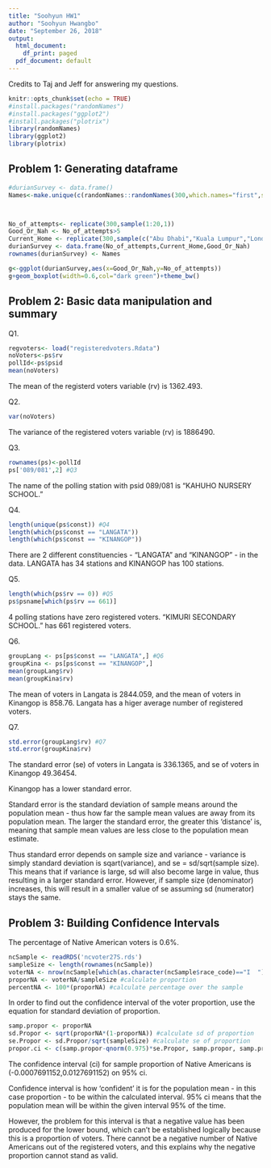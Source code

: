 ---
title: "Soohyun HW1"
author: "Soohyun Hwangbo"
date: "September 26, 2018"
output:
  html_document: 
    df_print: paged
  pdf_document: default
---

Credits to Taj and Jeff for answering my questions.

```{r setup, include=FALSE}
knitr::opts_chunk$set(echo = TRUE)
#install.packages("randomNames")
#install.packages("ggplot2")
#install.packages("plotrix")
library(randomNames)
library(ggplot2)
library(plotrix)
```

## Problem 1: Generating dataframe

```{r}
#durianSurvey <- data.frame()
Names<-make.unique(c(randomNames::randomNames(300,which.names="first",sample.with.replacement=FALSE)))



No_of_attempts<- replicate(300,sample(1:20,1))
Good_Or_Nah <- No_of_attempts>5
Current_Home <- replicate(300,sample(c("Abu Dhabi","Kuala Lumpur","London","New York","Bangkok"),1))
durianSurvey <- data.frame(No_of_attempts,Current_Home,Good_Or_Nah)
rownames(durianSurvey) <- Names
```


```{r}
g<-ggplot(durianSurvey,aes(x=Good_Or_Nah,y=No_of_attempts))
g+geom_boxplot(width=0.6,col="dark green")+theme_bw()
```

## Problem 2: Basic data manipulation and summary


Q1.

```{r}
regvoters<- load("registeredvoters.Rdata") 
noVoters<-ps$rv
pollId<-ps$psid
mean(noVoters)
```
 The mean of the registerd voters variable (rv) is 1362.493.
 
 
Q2.
```{r}
var(noVoters)
```

 The variance of the registered voters variable (rv) is 1886490.


Q3.
```{r}
rownames(ps)<-pollId
ps['089/081',2] #Q3
```

The name of the polling station with psid 089/081 is "KAHUHO NURSERY SCHOOL."


Q4.
```{r}
length(unique(ps$const)) #Q4
length(which(ps$const == "LANGATA"))
length(which(ps$const == "KINANGOP"))
```

There are 2 different constituencies - "LANGATA" and "KINANGOP" - in the data.
LANGATA has 34 stations and KINANGOP has 100 stations.

    
Q5.
```{r}
length(which(ps$rv == 0)) #Q5
ps$psname[which(ps$rv == 661)]
```


4 polling stations have zero registered voters.
    "KIMURI SECONDARY SCHOOL." has 661 registered voters.


Q6.
```{r}
groupLang <- ps[ps$const == "LANGATA",] #Q6
groupKina <- ps[ps$const == "KINANGOP",]
mean(groupLang$rv)
mean(groupKina$rv)
```

The mean of voters in Langata is 2844.059, and the mean of voters in Kinangop is 858.76.
Langata has a higer average number of registered voters.


Q7.
```{r}
std.error(groupLang$rv) #Q7
std.error(groupKina$rv)
```

The standard error (se) of voters in Langata is 336.1365, and se of voters in Kinangop 49.36454.

Kinangop has a lower standard error.
    
Standard error is the standard deviation of sample means around the population mean - thus how far the sample
mean values are away from its population mean. The larger the standard error, the greater this 'distance' is,
meaning that sample mean values are less close to the population mean estimate. 

Thus standard error depends on sample size and variance - variance is simply standard deviation
is sqart(variance), and se = sd/sqrt(sample size). This means that if variance is large, sd will also become
large in value, thus resulting in a larger standard error. However, if sample size (denominator) increases,
this will result in a smaller value of se assuming sd (numerator) stays the same.



## Problem 3: Building Confidence Intervals

The percentage of Native American voters is 0.6%.

```{r,echo=TRUE}
ncSample <- readRDS('ncvoter27S.rds')
sampleSize <- length(rownames(ncSample))
voterNA <- nrow(ncSample[which(as.character(ncSample$race_code)=="I  "),]) #Taj's code
proporNA <- voterNA/sampleSize #calculate proportion
percentNA <- 100*(proporNA) #calculate percentage over the sample
```

In order to find out the confidence interval of the voter proportion, use the equation for standard
deviation of proportion.

```{r}
samp.propor <- proporNA
sd.Propor <- sqrt(proporNA*(1-proporNA)) #calculate sd of proportion
se.Propor <- sd.Propor/sqrt(sampleSize) #calculate se of proportion
propor.ci <- c(samp.propor-qnorm(0.975)*se.Propor, samp.propor, samp.propor+qnorm(0.975)*se.Propor) #ci
```

The confidence interval (ci) for sample proportion of Native Americans is
(-0.0007691152,0.0127691152) on 95% ci.

Confidence interval is how 'confident' it is for the population mean - in this case proportion - to
be within the calculated interval. 95% ci means that the population mean will be within the given
interval 95% of the time.

However, the problem for this interval is that a negative value has been produced for the lower
bound, which can't be established logically because this is a proportion of voters. There cannot be
a negative number of Native Americans out of the registered voters, and this explains why the
negative proportion cannot stand as valid.
